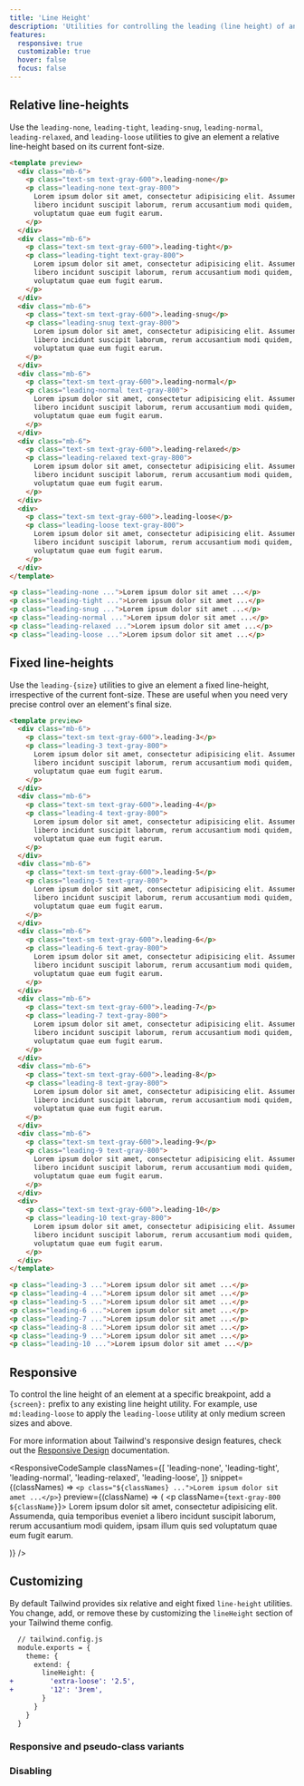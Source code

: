 ```yaml
---
title: 'Line Height'
description: 'Utilities for controlling the leading (line height) of an element.'
features:
  responsive: true
  customizable: true
  hover: false
  focus: false
---
```




## Relative line-heights

Use the `leading-none`, `leading-tight`, `leading-snug`, `leading-normal`, `leading-relaxed`, and `leading-loose` utilities to give an element a relative line-height based on its current font-size.

```html
<template preview>
  <div class="mb-6">
    <p class="text-sm text-gray-600">.leading-none</p>
    <p class="leading-none text-gray-800">
      Lorem ipsum dolor sit amet, consectetur adipisicing elit. Assumenda, quia temporibus eveniet a
      libero incidunt suscipit laborum, rerum accusantium modi quidem, ipsam illum quis sed
      voluptatum quae eum fugit earum.
    </p>
  </div>
  <div class="mb-6">
    <p class="text-sm text-gray-600">.leading-tight</p>
    <p class="leading-tight text-gray-800">
      Lorem ipsum dolor sit amet, consectetur adipisicing elit. Assumenda, quia temporibus eveniet a
      libero incidunt suscipit laborum, rerum accusantium modi quidem, ipsam illum quis sed
      voluptatum quae eum fugit earum.
    </p>
  </div>
  <div class="mb-6">
    <p class="text-sm text-gray-600">.leading-snug</p>
    <p class="leading-snug text-gray-800">
      Lorem ipsum dolor sit amet, consectetur adipisicing elit. Assumenda, quia temporibus eveniet a
      libero incidunt suscipit laborum, rerum accusantium modi quidem, ipsam illum quis sed
      voluptatum quae eum fugit earum.
    </p>
  </div>
  <div class="mb-6">
    <p class="text-sm text-gray-600">.leading-normal</p>
    <p class="leading-normal text-gray-800">
      Lorem ipsum dolor sit amet, consectetur adipisicing elit. Assumenda, quia temporibus eveniet a
      libero incidunt suscipit laborum, rerum accusantium modi quidem, ipsam illum quis sed
      voluptatum quae eum fugit earum.
    </p>
  </div>
  <div class="mb-6">
    <p class="text-sm text-gray-600">.leading-relaxed</p>
    <p class="leading-relaxed text-gray-800">
      Lorem ipsum dolor sit amet, consectetur adipisicing elit. Assumenda, quia temporibus eveniet a
      libero incidunt suscipit laborum, rerum accusantium modi quidem, ipsam illum quis sed
      voluptatum quae eum fugit earum.
    </p>
  </div>
  <div>
    <p class="text-sm text-gray-600">.leading-loose</p>
    <p class="leading-loose text-gray-800">
      Lorem ipsum dolor sit amet, consectetur adipisicing elit. Assumenda, quia temporibus eveniet a
      libero incidunt suscipit laborum, rerum accusantium modi quidem, ipsam illum quis sed
      voluptatum quae eum fugit earum.
    </p>
  </div>
</template>

<p class="leading-none ...">Lorem ipsum dolor sit amet ...</p>
<p class="leading-tight ...">Lorem ipsum dolor sit amet ...</p>
<p class="leading-snug ...">Lorem ipsum dolor sit amet ...</p>
<p class="leading-normal ...">Lorem ipsum dolor sit amet ...</p>
<p class="leading-relaxed ...">Lorem ipsum dolor sit amet ...</p>
<p class="leading-loose ...">Lorem ipsum dolor sit amet ...</p>
```

## <Heading badge="v1.2.0+">Fixed line-heights</Heading>

Use the `leading-{size}` utilities to give an element a fixed line-height, irrespective of the current font-size. These are useful when you need very precise control over an element's final size.

```html
<template preview>
  <div class="mb-6">
    <p class="text-sm text-gray-600">.leading-3</p>
    <p class="leading-3 text-gray-800">
      Lorem ipsum dolor sit amet, consectetur adipisicing elit. Assumenda, quia temporibus eveniet a
      libero incidunt suscipit laborum, rerum accusantium modi quidem, ipsam illum quis sed
      voluptatum quae eum fugit earum.
    </p>
  </div>
  <div class="mb-6">
    <p class="text-sm text-gray-600">.leading-4</p>
    <p class="leading-4 text-gray-800">
      Lorem ipsum dolor sit amet, consectetur adipisicing elit. Assumenda, quia temporibus eveniet a
      libero incidunt suscipit laborum, rerum accusantium modi quidem, ipsam illum quis sed
      voluptatum quae eum fugit earum.
    </p>
  </div>
  <div class="mb-6">
    <p class="text-sm text-gray-600">.leading-5</p>
    <p class="leading-5 text-gray-800">
      Lorem ipsum dolor sit amet, consectetur adipisicing elit. Assumenda, quia temporibus eveniet a
      libero incidunt suscipit laborum, rerum accusantium modi quidem, ipsam illum quis sed
      voluptatum quae eum fugit earum.
    </p>
  </div>
  <div class="mb-6">
    <p class="text-sm text-gray-600">.leading-6</p>
    <p class="leading-6 text-gray-800">
      Lorem ipsum dolor sit amet, consectetur adipisicing elit. Assumenda, quia temporibus eveniet a
      libero incidunt suscipit laborum, rerum accusantium modi quidem, ipsam illum quis sed
      voluptatum quae eum fugit earum.
    </p>
  </div>
  <div class="mb-6">
    <p class="text-sm text-gray-600">.leading-7</p>
    <p class="leading-7 text-gray-800">
      Lorem ipsum dolor sit amet, consectetur adipisicing elit. Assumenda, quia temporibus eveniet a
      libero incidunt suscipit laborum, rerum accusantium modi quidem, ipsam illum quis sed
      voluptatum quae eum fugit earum.
    </p>
  </div>
  <div class="mb-6">
    <p class="text-sm text-gray-600">.leading-8</p>
    <p class="leading-8 text-gray-800">
      Lorem ipsum dolor sit amet, consectetur adipisicing elit. Assumenda, quia temporibus eveniet a
      libero incidunt suscipit laborum, rerum accusantium modi quidem, ipsam illum quis sed
      voluptatum quae eum fugit earum.
    </p>
  </div>
  <div class="mb-6">
    <p class="text-sm text-gray-600">.leading-9</p>
    <p class="leading-9 text-gray-800">
      Lorem ipsum dolor sit amet, consectetur adipisicing elit. Assumenda, quia temporibus eveniet a
      libero incidunt suscipit laborum, rerum accusantium modi quidem, ipsam illum quis sed
      voluptatum quae eum fugit earum.
    </p>
  </div>
  <div>
    <p class="text-sm text-gray-600">.leading-10</p>
    <p class="leading-10 text-gray-800">
      Lorem ipsum dolor sit amet, consectetur adipisicing elit. Assumenda, quia temporibus eveniet a
      libero incidunt suscipit laborum, rerum accusantium modi quidem, ipsam illum quis sed
      voluptatum quae eum fugit earum.
    </p>
  </div>
</template>

<p class="leading-3 ...">Lorem ipsum dolor sit amet ...</p>
<p class="leading-4 ...">Lorem ipsum dolor sit amet ...</p>
<p class="leading-5 ...">Lorem ipsum dolor sit amet ...</p>
<p class="leading-6 ...">Lorem ipsum dolor sit amet ...</p>
<p class="leading-7 ...">Lorem ipsum dolor sit amet ...</p>
<p class="leading-8 ...">Lorem ipsum dolor sit amet ...</p>
<p class="leading-9 ...">Lorem ipsum dolor sit amet ...</p>
<p class="leading-10 ...">Lorem ipsum dolor sit amet ...</p>
```

## Responsive

To control the line height of an element at a specific breakpoint, add a `{screen}:` prefix to any existing line height utility. For example, use `md:leading-loose` to apply the `leading-loose` utility at only medium screen sizes and above.

For more information about Tailwind's responsive design features, check out the [Responsive Design](/docs/responsive-design) documentation.

<ResponsiveCodeSample
  classNames={[
    'leading-none',
    'leading-tight',
    'leading-normal',
    'leading-relaxed',
    'leading-loose',
  ]}
  snippet={(classNames) => `
    <p class="${classNames} ...">Lorem ipsum dolor sit amet ...</p>
  `}
  preview={(className) => (
    <p className={`text-gray-800 ${className}`}>
      Lorem ipsum dolor sit amet, consectetur adipisicing elit. Assumenda, quia temporibus eveniet a
      libero incidunt suscipit laborum, rerum accusantium modi quidem, ipsam illum quis sed
      voluptatum quae eum fugit earum.
    </p>
  )}
/>

## Customizing

By default Tailwind provides six relative and eight fixed `line-height` utilities. You change, add, or remove these by customizing the `lineHeight` section of your Tailwind theme config.

```diff
  // tailwind.config.js
  module.exports = {
    theme: {
      extend: {
        lineHeight: {
+         'extra-loose': '2.5',
+         '12': '3rem',
        }
      }
    }
  }
```

### Responsive and pseudo-class variants

<Variants plugin="lineHeight" />

### Disabling

<Disabling plugin="lineHeight" />
